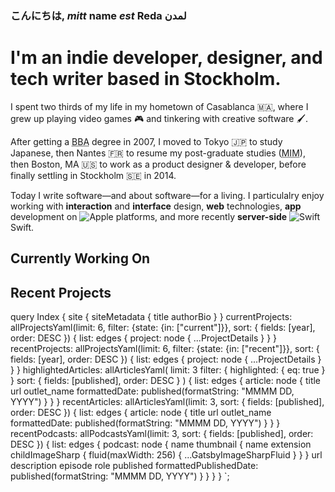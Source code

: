 

<Seo title="Reda Lemeden" />
<Helmet bodyAttributes={{ class: 'home-page' }} />

<ReactTooltip type="light" textColor="var(--theme-foreground-color)" backgroundColor="var(--theme-body-background-color)"/>

<div data-tip="Hi, my name is Reda Lemeden." title="Hi, my name is Reda Lemeden.">

### こんにちは, _mitt_ name _est_ Reda لمدن

</div>

<div className="intro-content">

# I'm an indie developer, designer, and tech writer based in Stockholm.

</div>

I spent two thirds of my life in my hometown of Casablanca <span title="Morocco">🇲🇦</span>,
where I grew up playing <span title="Atari, DOS, Nintendo, etc.">video games 🎮</span> and
tinkering with <span title="Macromedia, Adobe, etc.">creative software 🖌</span>.

After getting a <abbr title="Bachelor of Business Administration">BBA</abbr> degree in 2007,
I moved to Tokyo <span title="Japan">🇯🇵</span> to study Japanese,
then Nantes <span title="France">🇫🇷</span> to resume my post-graduate studies (<abbr title="Master in Management">MIM</abbr>),
then Boston, MA <span title="USA">🇺🇸</span> to work as a product designer & developer,
before finally settling in Stockholm <span title="Sweden">🇸🇪</span> in 2014. 

Today I write software—and about software—for a living.
I particulalry enjoy working with **interaction** and **interface** design,
**web** technologies,
**app** development on <img src={AppleLogo} alt="Apple" className="inline-icon apple"/> platforms,
 and more recently **server-side** <img src={SwiftLogo} alt="Swift" className="inline-icon swift" /> Swift.

<section className="home-content">

## Currently Working On

<ProjectList projects={props.data.currentProjects.list} />

## Recent Projects

<ProjectList projects={props.data.recentProjects.list} />

</section>

  query Index {
    site {
      siteMetadata {
        title
        authorBio
      }
    }
    currentProjects: allProjectsYaml(limit: 6, filter: {state: {in: ["current"]}}, sort: { fields: [year], order: DESC }) {
      list: edges {
        project: node {
          ...ProjectDetails
        }
      }
    }
    recentProjects: allProjectsYaml(limit: 6, filter: {state: {in: ["recent"]}}, sort: { fields: [year], order: DESC }) {
      list: edges {
        project: node {
          ...ProjectDetails
        }
      }
    }
    highlightedArticles: allArticlesYaml(
      limit: 3
      filter: { highlighted: { eq: true } }
      sort: { fields: [published], order: DESC }
    ) {
      list: edges {
        article: node {
          title
          url
          outlet_name
          formattedDate: published(formatString: "MMMM DD, YYYY")
        }
      }
    }
    recentArticles: allArticlesYaml(limit: 3, sort: { fields: [published], order: DESC }) {
      list: edges {
        article: node {
          title
          url
          outlet_name
          formattedDate: published(formatString: "MMMM DD, YYYY")
        }
      }
    }
    recentPodcasts: allPodcastsYaml(limit: 3, sort: { fields: [published], order: DESC }) {
      list: edges {
        podcast: node {
          name
          thumbnail {
            name
            extension
            childImageSharp {
              fluid(maxWidth: 256) {
                ...GatsbyImageSharpFluid
              }
            }
          }
          url
          description
          episode
          role
          published
          formattedPublishedDate: published(formatString: "MMMM DD, YYYY")
        }
      }
    }
  }
`;


